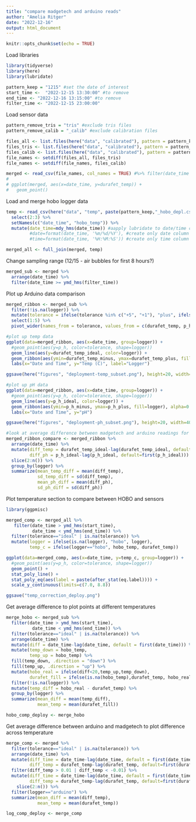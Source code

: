 ```yaml
---
title: "compare madgetech and arduino reads"
author: "Amelia Ritger"
date: "2022-12-16"
output: html_document
---
```


```r
knitr::opts_chunk$set(echo = TRUE)
```

Load libraries
```r
library(tidyverse)
library(here)
library(lubridate)

pattern_keep = "1215" #set the date of interest
start_time <-  "2022-12-15 13:30:00" #to remove
end_time <- "2022-12-16 13:15:00" #to remove
filter_time <- "2022-12-15 23:00:00" 
```

Load sensor data
```r
pattern_remove_tris = "tris" #exclude tris files
pattern_remove_calib = "_calib" #exclude calibration files

files_all <- list.files(here("data", "calibrated"), pattern = pattern_keep, recursive = FALSE, full.names = TRUE)
files_tris <- list.files(here("data", "calibrated"), pattern = pattern_remove_tris, recursive = FALSE, ignore.case = TRUE, full.names = TRUE)
files_calib <- list.files(here("data", "calibrated"), pattern = pattern_remove_calib, recursive = FALSE, full.names = TRUE)
file_names <- setdiff(files_all, files_tris)
file_names <- setdiff(file_names, files_calib)

merged <- read_csv(file_names, col_names = TRUE) #%>% filter(date_time > ymd_hms("2022-12-15 16:00:00" ))
# 
# ggplot(merged, aes(x=date_time, y=durafet_temp)) +
#   geom_point()
```

Load and merge hobo logger data
```r
temp <- read_csv(here("data", "temp", paste(pattern_keep,"_hobo_depl.csv", sep="")), col_names = TRUE) %>%
  select(2:3) %>%
  setNames(c("date_time", "hobo_temp")) %>%
  mutate(date_time=mdy_hms(date_time)) #aapply lubridate to date/time column
         #date=format(date_time, '%m/%d/%Y'), #create only date column
         #time=format(date_time, '%H:%M:%S')) #create only time column

merged_all <- full_join(merged, temp)
```

Change sampling range (12/15 - air bubbles for first 8 hours?)
```r
merged_sub <- merged %>%
  arrange(date_time) %>%
  filter(date_time >= ymd_hms(filter_time))
```

Plot up Arduino data comparison
```r
merged_ribbon <- merged_sub %>%
  filter(!is.na(logger)) %>%
  mutate(tolerance = ifelse(tolerance %in% c("+5", "+1"), "plus", ifelse(tolerance %in% c("-5", "-1"), "minus", "ideal"))) %>%
  select(1:5) %>%
  pivot_wider(names_from = tolerance, values_from = c(durafet_temp, p_h))

#plot up temp data
ggplot(data=merged_ribbon, aes(x=date_time, group=logger)) +
  #geom_point(aes(y=p_h, color=tolerance, shape=logger))
  geom_line(aes(y=durafet_temp_ideal, color=logger)) +
  geom_ribbon(aes(ymin=durafet_temp_minus, ymax=durafet_temp_plus, fill=logger), alpha=0.2) +
  labs(x="Date and Time", y="Temp (C)", label="Logger")

ggsave(here("figures", "deployment-temp_subset.png"), height=20, width=40, units="cm")

#plot up pH data
ggplot(data=merged_ribbon, aes(x=date_time, group=logger)) +
  #geom_point(aes(y=p_h, color=tolerance, shape=logger))
  geom_line(aes(y=p_h_ideal, color=logger)) +
  geom_ribbon(aes(ymin=p_h_minus, ymax=p_h_plus, fill=logger), alpha=0.2) +
  labs(x="Date and Time", y="pH")

ggsave(here("figures", "deployment-ph_subset.png"), height=20, width=40, units="cm")

#look at average difference between madgetech and arduino readings for temp and pH
merged_ribbon_compare <- merged_ribbon %>%
  arrange(date_time) %>%
  mutate(diff_temp = durafet_temp_ideal-lag(durafet_temp_ideal, default=first(durafet_temp_ideal)),
         diff_ph = p_h_ideal-lag(p_h_ideal, default=first(p_h_ideal))) %>%
  slice(2:n()) %>%
  group_by(logger) %>%
  summarize(mean_temp_diff = mean(diff_temp),
            sd_temp_diff = sd(diff_temp),
            mean_ph_diff = mean(diff_ph),
            sd_ph_diff = sd(diff_ph))
```

Plot temperature section to compare between HOBO and sensors
```r
library(ggpmisc)

merged_comp <- merged_all %>%
   filter(date_time > ymd_hms(start_time),
          date_time < ymd_hms(end_time)) %>%
  filter(tolerance=="ideal" | is.na(tolerance)) %>%
  mutate(logger = ifelse(is.na(logger), "hobo", logger),
         temp_c = ifelse(logger=="hobo", hobo_temp, durafet_temp))

ggplot(data=merged_comp, aes(x=date_time, y=temp_c, group=logger)) +
  #geom_point(aes(y=p_h, color=tolerance, shape=logger))
  geom_point() +
  stat_poly_line() +
  stat_poly_eq(aes(label = paste(after_stat(eq.label)))) +
  scale_y_continuous(limits=c(7.0, 8.8))

ggsave("temp_correction_deploy.png")
```

Get average difference to plot points at different temperatures
```r
merge_hobo <- merged_sub %>%
  filter(date_time > ymd_hms(start_time),
          date_time < ymd_hms(end_time)) %>%
  filter(tolerance=="ideal" | is.na(tolerance)) %>%
  arrange(date_time) %>%
  mutate(diff = date_time-lag(date_time, default = first(date_time))) %>%
  mutate(temp_down = hobo_temp,
         temp_up = hobo_temp) %>%
  fill(temp_down, .direction = "down") %>%
  fill(temp_up, .direction = "up") %>%
  mutate(hobo_real = ifelse(diff<20,temp_up,temp_down),
         durafet_fill = ifelse(is.na(hobo_temp),durafet_temp, hobo_real)) %>%
  filter(!is.na(logger)) %>%
  mutate(temp_diff = hobo_real - durafet_temp) %>%
  group_by(logger) %>%
  summarize(mean_diff = mean(temp_diff),
            mean_temp = mean(durafet_fill))

hobo_comp_deploy <- merge_hobo
```


Get average difference between arduino and madgetech to plot difference across temperature
```r
merge_comp <- merged %>%
  filter(tolerance=="ideal" | is.na(tolerance)) %>%
  arrange(date_time) %>%
  mutate(diff_time = date_time-lag(date_time, default = first(date_time)),
         diff_temp = durafet_temp-lag(durafet_temp, default=first(durafet_temp))) %>%
  filter(diff_temp > 0.01 | diff_temp < -0.01) %>%
  mutate(diff_time = date_time-lag(date_time, default = first(date_time)),
         diff_temp = durafet_temp-lag(durafet_temp, default=first(durafet_temp))) %>%
    slice(2:n()) %>%
  filter(logger=="arduino") %>%
  summarize(mean_diff = mean(diff_temp),
            mean_temp = mean(durafet_temp))

log_comp_deploy <- merge_comp
```



